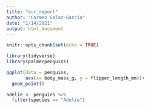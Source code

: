 ```yaml
---
title: "our_report"
author: "Carmen Galaz-García"
date: "1/14/2021"
output: html_document
---
```


```r
knitr::opts_chunk$set(echo = TRUE)

library(tidyverse)
library(palmerpenguins)
```



```r
ggplot(data = penguins, 
       aes(x= body_mass_g, y = flipper_length_mm))+
  geom_point()
```

```r
adelie <- penguins %>%
  filter(species == "Adelie")
```


